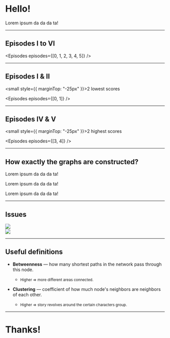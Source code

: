 
# Hello!

Lorem ipsum da da da ta!

---

## Episodes I to VI

<Episodes episodes={[0, 1, 2, 3, 4, 5]} />

---

## Episodes I & II

<small style={{ marginTop: "-25px" }}>2 lowest scores</small>

<Episodes episodes={[0, 1]} />

---

## Episodes IV & V

<small style={{ marginTop: "-25px" }}>2 highest scores</small>

<Episodes episodes={[3, 4]} />

---

## How exactly the graphs are constructed?

<Steps>

Lorem ipsum da da da ta!

Lorem ipsum da da da ta!

Lorem ipsum da da da ta!

</Steps>

---

## Issues

<div style={{ display: "flex", marginTop: "-150px" }}>
  <Steps>
    <div>
      <img src={invalidNames} style={{ width: "480px", marginRight: "30px" }} />
    </div>
    <div>
      <img src={meme} style={{ width: "500px" }} />
    </div>
  </Steps>
</div>

---

## Useful definitions

<Steps>

- **Betweenness** &mdash; how many shortest paths in the network pass through this node.

  - <small>Higher => more different areas connected.</small>

- **Clustering** &mdash; coefficient of how much node's neighbors are neighbors of each other.

  - <small>Higher => story revolves around the certain characters group.</small>

</Steps>

---

# Thanks!
